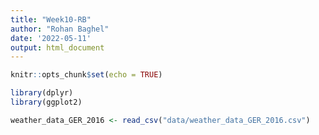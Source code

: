 ```yaml
---
title: "Week10-RB"
author: "Rohan Baghel"
date: '2022-05-11'
output: html_document
---
```


```r
knitr::opts_chunk$set(echo = TRUE)

library(dplyr)
library(ggplot2)
```

```r
weather_data_GER_2016 <- read_csv("data/weather_data_GER_2016.csv")
```


